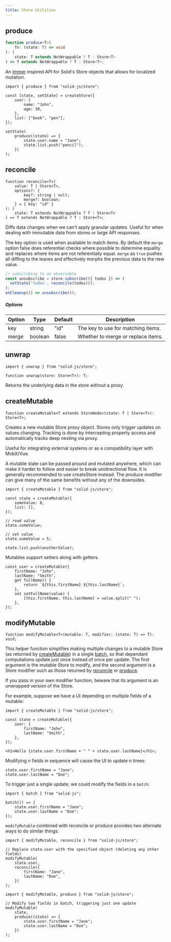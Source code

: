 ```yaml
---
title: Store Utilities
---
```


## produce

```ts
function produce<T>(
	fn: (state: T) => void
): (
	state: T extends NotWrappable ? T : Store<T>
) => T extends NotWrappable ? T : Store<T>;
```

An [Immer](https://immerjs.github.io/immer/) inspired API for Solid's Store objects that allows for localized mutation.

```tsx
import { produce } from "solid-js/store";

const [state, setState] = createStore({
	user: {
		name: "John",
		age: 30,
	},
	list: ["book", "pen"],
});

setState(
	produce((state) => {
		state.user.name = "Jane";
		state.list.push("pencil");
	})
);
```

## reconcile

```tsx
function reconcile<T>(
	value: T | Store<T>,
	options?: {
		key?: string | null;
		merge?: boolean;
	} = { key: "id" }
): (
	state: T extends NotWrappable ? T : Store<T>
) => T extends NotWrappable ? T : Store<T>;
```

Diffs data changes when we can't apply granular updates.
Useful for when dealing with immutable data from stores or large API responses.

The key option is used when available to match items.
By default the `merge` option false does referential checks where possible to determine equality and replaces where items are not referentially equal.
`merge` as `true` pushes all diffing to the leaves and effectively morphs the previous data to the new value.

```ts
// subscribing to an observable
const unsubscribe = store.subscribe(({ todos }) => (
  setState('todos', reconcile(todos)));
);
onCleanup(() => unsubscribe());

```

##### Options

| Option | Type    | Default | Description                        |
| ------ | ------- | ------- | ---------------------------------- |
| key    | string  | "id"    | The key to use for matching items. |
| merge  | boolean | false   | Whether to merge or replace items. |

## unwrap

```tsx
import { unwrap } from "solid-js/store";

function unwrap(store: Store<T>): T;
```

Returns the underlying data in the store without a proxy.

## createMutable

```tsx
function createMutable<T extends StoreNode>(state: T | Store<T>): Store<T>;
```

Creates a new mutable Store proxy object.
Stores only trigger updates on values changing.
Tracking is done by intercepting property access and automatically tracks deep nesting via proxy.

Useful for integrating external systems or as a compatibility layer with MobX/Vue.

<Callout>
	A mutable state can be passed around and mutated anywhere, which can make it
	harder to follow and easier to break unidirectional flow. It is generally
	recommended to use createStore instead. The produce modifier can give many of
	the same benefits without any of the downsides.
</Callout>

```tsx
import { createMutable } from "solid-js/store";

const state = createMutable({
	someValue: 0,
	list: [],
});

// read value
state.someValue;

// set value
state.someValue = 5;

state.list.push(anotherValue);
```

Mutables support setters along with getters.

```tsx
const user = createMutable({
	firstName: "John",
	lastName: "Smith",
	get fullName() {
		return `${this.firstName} ${this.lastName}`;
	},
	set setFullName(value) {
		[this.firstName, this.lastName] = value.split(" ");
	},
});
```

## modifyMutable

```tsx
function modifyMutable<T>(mutable: T, modifier: (state: T) => T): void;
```

This helper function simplifies making multiple changes to a mutable Store (as returned by [createMutable](#createMutable)) in a single [batch](/reference/reactive-utilities/batch), so that dependant computations update just once instead of once per update.
The first argument is the mutable Store to modify, and the second argument is a Store modifier such as those returned by [reconcile]('#reconcile') or [produce](#produce).

<Callout type="caution">
	If you pass in your own modifier function, beware that its argument is an
	unwrapped version of the Store.
</Callout>

For example, suppose we have a UI depending on multiple fields of a mutable:

```tsx
import { createMutable } from "solid-js/store";

const state = createMutable({
	user: {
		firstName: "John",
		lastName: "Smith",
	},
});

<h1>Hello {state.user.firstName + " " + state.user.lastName}</h1>;
```

Modifying n fields in sequence will cause the UI to update n times:

```tsx
state.user.firstName = "Jane";
state.user.lastName = "Doe";
```

To trigger just a single update, we could modify the fields in a `batch`:

```tsx
import { batch } from "solid-js";

batch(() => {
	state.user.firstName = "Jane";
	state.user.lastName = "Doe";
});
```

`modifyMutable` combined with reconcile or produce provides two alternate ways to do similar things:

```tsx
import { modifyMutable, reconcile } from "solid-js/store";

// Replace state.user with the specified object (deleting any other fields)
modifyMutable(
	state.user,
	reconcile({
		firstName: "Jane",
		lastName: "Doe",
	})
);
```

```tsx
import { modifyMutable, produce } from "solid-js/store";

// Modify two fields in batch, triggering just one update
modifyMutable(
	state,
	produce((state) => {
		state.user.firstName = "Jane";
		state.user.lastName = "Doe";
	})
);
```
